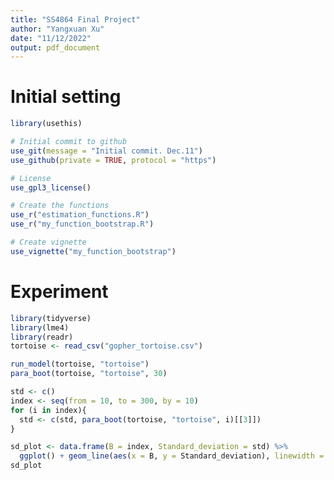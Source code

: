 ```yaml
---
title: "SS4864 Final Project"
author: "Yangxuan Xu"
date: "11/12/2022"
output: pdf_document
---
```


# Initial setting
```r
library(usethis)

# Initial commit to github
use_git(message = "Initial commit. Dec.11")
use_github(private = TRUE, protocol = "https")

# License
use_gpl3_license()

# Create the functions
use_r("estimation_functions.R")
use_r("my_function_bootstrap.R")

# Create vignette
use_vignette("my_function_bootstrap")
```

# Experiment
```r
library(tidyverse)
library(lme4)
library(readr)
tortoise <- read_csv("gopher_tortoise.csv")

run_model(tortoise, "tortoise")
para_boot(tortoise, "tortoise", 30)

std <- c()
index <- seq(from = 10, to = 300, by = 10)
for (i in index){
  std <- c(std, para_boot(tortoise, "tortoise", i)[[3]])
}

sd_plot <- data.frame(B = index, Standard_deviation = std) %>%
  ggplot() + geom_line(aes(x = B, y = Standard_deviation), linewidth = 0.8) + ggtitle("Plot of standard deviation for bootstrap samples vs different value of B") + theme_bw()
sd_plot
```

